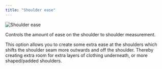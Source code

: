 ```yaml
---
title: "Shoulder ease"
---
```


![Shoulder ease](shoulderease.svg)

Controls the amount of ease on the shoulder to shoulder measurement.

This option allows you to create some extra ease at the shoulders which shifts
the shoulder seam more outwards and off the shoulder. Thereby creating extra room
for extra layers of clothing underneath, or more shaped/padded shoulders.

